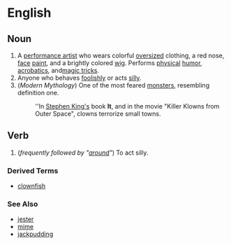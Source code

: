 =English=

==Noun==

# A [[performance artist]] who wears colorful [[oversized]] clothing, a red nose, [[face]] [[paint]], and a brightly colored [[wig]].  Performs [[physical]] [[humor]], [[acrobatic]]s, and[[magic trick]]s.
# Anyone who behaves [[foolishly]] or acts [[silly]].
# (''Modern Mythology'') One of the most feared [[monster]]s, resembling definition one. 
#:''In [[w:Stephen King|Stephen King's]] book '''It''', and in the movie "Killer Klowns from Outer Space", clowns terrorize small towns.

==Verb==

# (''frequently followed by "[[around]]"'') To act silly.


===Derived Terms===

*[[clownfish]]

===See Also===
*[[jester]]
*[[mime]]
*[[jackpudding]]